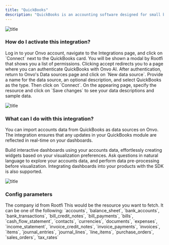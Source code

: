 ```yaml
---
title: "QuickBooks"
description: "QuickBooks is an accounting software designed for small businesses, offering tools for invoicing, expense tracking, and financial management. It provides a user-friendly platform to streamline bookkeeping tasks and facilitate efficient financial operations."
---
```


![title](/assets/integrations/quickbooks.png)

### How do I activate this integration?

<Steps>
  <Step title="First Step">
    Log in to your Onvo account, navigate to the Integrations page, and click on
    `Connect` next to the QuickBooks card.
  </Step>
  <Step title="Second Step">
    You will be shown a modal by Rootfi that shows you a list of permissions.
    Clicking accept redirects you to a page where you can authenticate
    QuickBooks with Onvo AI.
  </Step>
  <Step title="Third Step">
    After authentication, return to Onvo's Data sources page and click on `New
    data source`.
  </Step>
  <Step title="Fourth Step">
    Provide a name for the data source, an optional description, and select
    QuickBooks as the type. Then click on `Connect`.
  </Step>
  <Step title="Fifth Step">
    On the appearing page, specify the resource and click on `Save changes` to
    see your data descriptions and sample data.
  </Step>
</Steps>

![title](/assets/integrations/quickbooks-1.png)

### What can I do with this integration?

You can import accounts data from QuickBooks as data sources on Onvo. The integration ensures that any updates in your QuickBooks module are reflected in real-time on your dashboards.

Build interactive dashboards using your accounts data, effortlessly creating widgets based on your visualization preferences. Ask questions in natural language to explore your accounts data, and perform data pre-processing before visualization. Integrating dashboards into your products with the SDK is also supported.

![title](/assets/integrations/common-dashboard.png)

### Config parameters

<ParamField path="company_id" type="number">
  The company id from Rootfi
</ParamField>

<ParamField path="resource" type="string">
  This would be the resource you want to fetch. It can be one of the following:
  `accounts`, `balance_sheet`, `bank_accounts`, `bank_transactions`,
  `bill_credit_notes`, `bill_payments`, `bills`, `cash_flow_statement`,
  `contacts`, `currencies`, `documents`, `expenses`, `income_statement`,
  `invoice_credit_notes`, `invoice_payments`, `invoices`, `items`,
  `journal_entries`, `journal_lines`, `line_items`, `purchase_orders`,
  `sales_orders`, `tax_rates`
</ParamField>
